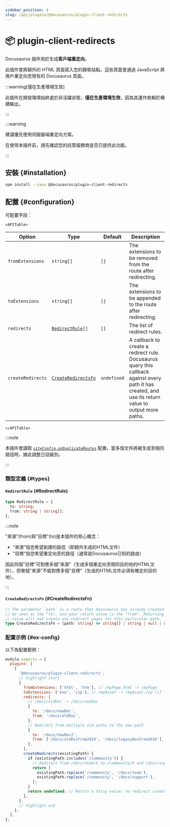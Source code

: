 ```yaml
---
sidebar_position: 4
slug: /api/plugins/@docusaurus/plugin-client-redirects
---
```


# 📦 plugin-client-redirects


Docusaurus 插件用於生成**客戶端重定向**。

此插件會將額外的 HTML 頁面寫入您的靜態站點，這些頁面會通過 JavaScript 將用戶重定向至現有的 Docusaurus 頁面。

:::warning[僅在生產環境生效]

此插件在開發環境始終處於非活躍狀態，**僅在生產環境生效**，因為其運作依賴於構建輸出。

:::

:::warning

建議優先使用伺服器端重定向方案。

在使用本插件前，請先確認您的託管服務商是否已提供此功能。

:::

## 安裝 {#installation}

```bash npm2yarn
npm install --save @docusaurus/plugin-client-redirects
```

## 配置 {#configuration}

可配置字段：

```mdx-code-block
<APITable>
```

| Option | Type | Default | Description |
| --- | --- | --- | --- |
| `fromExtensions` | `string[]` | `[]` | The extensions to be removed from the route after redirecting. |
| `toExtensions` | `string[]` | `[]` | The extensions to be appended to the route after redirecting. |
| `redirects` | <code>[RedirectRule](#RedirectRule)[]</code> | `[]` | The list of redirect rules. |
| `createRedirects` | <code>[CreateRedirectsFn](#CreateRedirectsFn)</code> | `undefined` | A callback to create a redirect rule. Docusaurus query this callback against every path it has created, and use its return value to output more paths. |

```mdx-code-block
</APITable>
```

:::note

本插件會讀取 [`siteConfig.onDuplicateRoutes`](../docusaurus.config.js.mdx#onDuplicateRoutes) 配置，當多個文件將被生成至相同路徑時，據此調整日誌級別。

:::

### 類型定義 {#types}

#### `RedirectRule` {#RedirectRule}

```ts
type RedirectRule = {
  to: string;
  from: string | string[];
};
```

:::note

"來源"(from)與"目標"(to)是本插件的核心概念：
- "來源"指您希望創建的路徑（即額外生成的HTML文件）
- "目標"指您希望重定向至的路徑（通常是Docusaurus已知的路由）

因此同個"目標"可對應多個"來源"（生成多個重定向至相同目的地的HTML文件），但單個"來源"不能對應多個"目標"（生成的HTML文件必須有確定的目的地）。

:::

#### `CreateRedirectsFn` {#CreateRedirectsFn}

```ts
// The parameter `path` is a route that Docusaurus has already created. It can
// be seen as the "to", and your return value is the "from". Returning a falsy
// value will not create any redirect pages for this particular path.
type CreateRedirectsFn = (path: string) => string[] | string | null | undefined;
```

### 配置示例 {#ex-config}

以下為配置範例：

```js title="docusaurus.config.js"
module.exports = {
  plugins: [
    [
      '@docusaurus/plugin-client-redirects',
      // highlight-start
      {
        fromExtensions: ['html', 'htm'], // /myPage.html -> /myPage
        toExtensions: ['exe', 'zip'], // /myAsset -> /myAsset.zip (if latter exists)
        redirects: [
          // /docs/oldDoc -> /docs/newDoc
          {
            to: '/docs/newDoc',
            from: '/docs/oldDoc',
          },
          // Redirect from multiple old paths to the new path
          {
            to: '/docs/newDoc2',
            from: ['/docs/oldDocFrom2019', '/docs/legacyDocFrom2016'],
          },
        ],
        createRedirects(existingPath) {
          if (existingPath.includes('/community')) {
            // Redirect from /docs/team/X to /community/X and /docs/support/X to /community/X
            return [
              existingPath.replace('/community', '/docs/team'),
              existingPath.replace('/community', '/docs/support'),
            ];
          }
          return undefined; // Return a falsy value: no redirect created
        },
      },
      // highlight-end
    ],
  ],
};
```